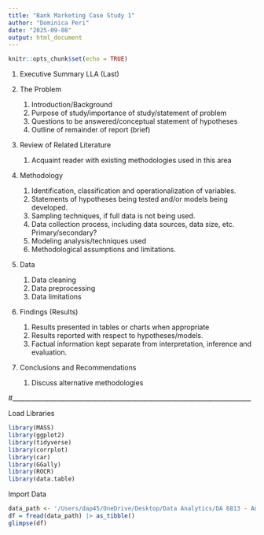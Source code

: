 ```yaml
---
title: "Bank Marketing Case Study 1"
author: "Dominica Peri"
date: "2025-09-08"
output: html_document
---
```


```r
knitr::opts_chunk$set(echo = TRUE)
```

1. Executive Summary LLA (Last)

2. The Problem
    1. Introduction/Background
    2. Purpose of study/importance of study/statement of problem
    3. Questions to be answered/conceptual statement of hypotheses
    4. Outline of remainder of report (brief)
    
3. Review of Related Literature
    1. Acquaint reader with existing methodologies used in this area
    
4. Methodology
    1. Identification, classification and operationalization of variables.
    2. Statements of hypotheses being tested and/or models being developed.
    3. Sampling techniques, if full data is not being used.
    4. Data collection process, including data sources, data size, etc. Primary/secondary?
    5. Modeling analysis/techniques used
    6. Methodological assumptions and limitations.
    
5. Data
    1. Data cleaning
    2. Data preprocessing
    3. Data limitations
    
6. Findings (Results)
    1. Results presented in tables or charts when appropriate
    2. Results reported with respect to hypotheses/models.
    3. Factual information kept separate from interpretation, inference and evaluation.
    
7. Conclusions and Recommendations
    1. Discuss alternative methodologies

#____________________________________________________________________________

Load Libraries

```r
library(MASS) 
library(ggplot2)
library(tidyverse)
library(corrplot)
library(car)
library(GGally)
library(ROCR)
library(data.table)
```

Import Data

```r
data_path <- '/Users/dap45/OneDrive/Desktop/Data Analytics/DA 6813 - Analytics Applications/Assignments/Case Study 1/bank-additional-full.csv'
df = fread(data_path) |> as_tibble()
glimpse(df)
```

